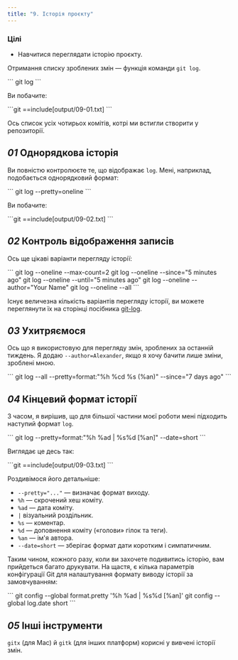 ```yaml
---
title: "9. Історія проєкту"
---
```


### Цілі

- Навчитися переглядати історію проєкту.

Отримання списку зроблених змін — функція команди `git log`.

<Run>
```
git log
```
</Run>

Ви побачите:

<Output>
```git
==include[output/09-01.txt]
```
</Output>

Ось список усіх чотирьох комітів, котрі ми встигли створити у репозиторії.

## _01_ Однорядкова історія

Ви повністю контролюєте те, що відображає `log`. Мені, наприклад, подобається однорядковий формат:

<Run>
```
git log --pretty=oneline
```
</Run>

Ви побачите:

<Output>
```git
==include[output/09-02.txt]
```
</Output>

## _02_ Контроль відображення записів

Ось ще цікаві варіанти перегляду історії:

<Run no_title={true}>
```
git log --oneline --max-count=2
git log --oneline --since="5 minutes ago"
git log --oneline --until="5 minutes ago"
git log --oneline --author="Your Name"
git log --oneline --all
```
</Run>

Існує величезна кількість варіантів перегляду історії, ви можете переглянути їх на сторінці посібника [git-log](https://git-scm.com/docs/git-log).

## _03_ Ухитряємося

Ось що я використовую для перегляду змін, зроблених за останній тиждень. Я додаю `--author=Alexander`, якщо я хочу бачити лише зміни, зроблені мною.

<Run no_title={true}>
```
git log --all --pretty=format:"%h %cd %s (%an)" --since="7 days ago"
```
</Run>

## _04_ Кінцевий формат історії

З часом, я вирішив, що для більшої частини моєї роботи мені підходить наступий формат `log`.

<Run>
```
git log --pretty=format:"%h %ad | %s%d [%an]" --date=short
```
</Run>

Виглядає це десь так:

<Output>
```git
==include[output/09-03.txt]
```
</Output>

Роздивімося його детальніше:

- `--pretty="..."` — визначає формат виходу.
- `%h` — скрочений хеш коміту.
- `%ad` — дата коміту.
- `|` візуальний роздільник.
- `%s` — коментар.
- `%d` — доповнення коміту («голови» гілок та теги).
- `%an` — ім'я автора.
- `--date=short` — зберігає формат дати коротким і симпатичним.

Таким чином, кожного разу, коли ви захочете подивитись історію, вам прийдеться багато друкувати. На щастя, є кілька параметрів конфігурації Git для налаштування формату виводу історії за замовчуванням:

<Run>
```
git config --global format.pretty '%h %ad | %s%d [%an]'
git config --global log.date short
```
</Run>

## _05_ Інші інструменти

`gitx` (для Mac) й `gitk` (для інших платформ) корисні у вивчені історії змін.
